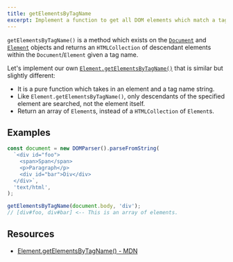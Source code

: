 ```yaml
---
title: getElementsByTagName
excerpt: Implement a function to get all DOM elements which match a tag
---
```


`getElementsByTagName()` is a method which exists on the [`Document`](https://developer.mozilla.org/en-US/docs/Web/API/Document/getElementsByTagName) and [`Element`](https://developer.mozilla.org/en-US/docs/Web/API/Element/getElementsByTagName) objects and returns an `HTMLCollection` of descendant elements within the `Document`/`Element` given a tag name.

Let's implement our own [`Element.getElementsByTagName()`](https://developer.mozilla.org/en-US/docs/Web/API/Element/getElementsByTagName) that is similar but slightly different:

- It is a pure function which takes in an element and a tag name string.
- Like `Element.getElementsByTagName()`, only descendants of the specified element are searched, not the element itself.
- Return an array of `Element`s, instead of a `HTMLCollection` of `Element`s.

## Examples

```js
const document = new DOMParser().parseFromString(
  `<div id="foo">
    <span>Span</span>
    <p>Paragraph</p>
    <div id="bar">Div</div>
  </div>`,
  'text/html',
);

getElementsByTagName(document.body, 'div');
// [div#foo, div#bar] <-- This is an array of elements.
```

## Resources

- [Element.getElementsByTagName() - MDN](https://developer.mozilla.org/en-US/docs/Web/API/Element/getElementsByTagName)
